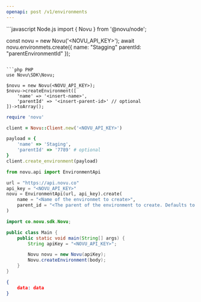 ```yaml
---
openapi: post /v1/environments
---
```


<RequestExample>
```javascript Node.js
import { Novu } from '@novu/node';

const novu = new Novu('<NOVU_API_KEY>');
await novu.environmets.create({
  name: "Stagging"
  parentId: "parentEnvironmentId"
});
```

```php PHP
use Novu\SDK\Novu;

$novu = new Novu(<NOVU_API_KEY>);
$novu->createEnvironment([
    'name' => '<insert-name>',
    'parentId' => '<insert-parent-id>' // optional
])->toArray();
```

```ruby Ruby
require 'novu'

client = Novu::Client.new('<NOVU_API_KEY>')

payload = {
    'name' => 'Staging',
    'parentId' => '7789' # optional
}
client.create_environment(payload)
```

```python Python
from novu.api import EnvironmentApi

url = "https://api.novu.co"
api_key = "<NOVU_API_KEY>"
novu = EnvironmentApi(url, api_key).create(
    name = "<Name of the environmet to create>",
    parent_id = "<The parent of the environment to create. Defaults to None.>",
)
```

```java Java
import co.novu.sdk.Novu;

public class Main {
    public static void main(String[] args) {
        String apiKey = "<NOVU_API_KEY>";

        Novu novu = new Novu(apiKey);
        Novu.createEnvironment(body);
    }
}
```

</RequestExample>

<ResponseExample>

```json Response
{
    data: data
}
```

</ResponseExample>